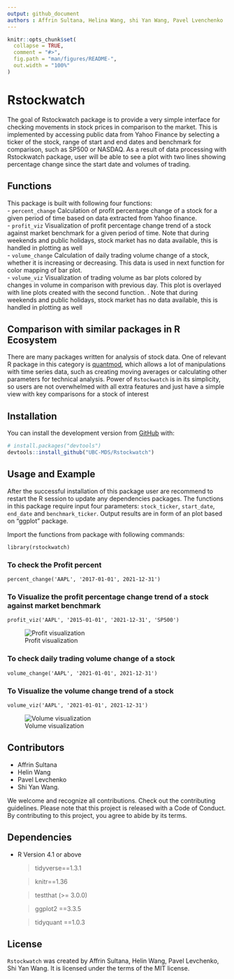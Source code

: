 ```yaml
---
output: github_document
authors : Affrin Sultana, Helina Wang, shi Yan Wang, Pavel Lvenchenko 
---
```


<!-- README.md is generated from README.Rmd. Please edit that file -->

```r
knitr::opts_chunk$set(
  collapse = TRUE,
  comment = "#>",
  fig.path = "man/figures/README-",
  out.width = "100%"
)
```

# Rstockwatch

<!-- badges: start -->
<!-- badges: end -->

The goal of Rstockwatch package is to provide a very simple interface for checking movements in stock prices in comparison to the market. This is implemented by accessing public data from Yahoo Finance by selecting a ticker of the stock, range of start and end dates and benchmark for comparison, such as SP500 or NASDAQ. As a result of data processing with Rstockwatch package, user will be able to see a plot with two lines showing percentage change since the start date and volumes of trading.

## Functions

This package is built with following four functions:  
 - `percent_change`
 Calculation of profit percentage change of a stock for a given period of time based on data extracted from Yahoo finance.  
 - `profit_viz`
 Visualization of profit percentage change trend of a stock against market benchmark for a given period of time. Note that during weekends and public holidays, stock market has no data available, this is handled in plotting as well    
 - `volume_change`
 Calculation of daily trading volume change of a stock, whether it is increasing or decreasing. This data is used in  next function for color mapping of bar plot.  
 - `volume_viz`
 Visualization of trading volume as bar plots colored by changes in volume in comparison with previous day. This plot is overlayed with line plots created with the second function. . Note that during weekends and public holidays, stock market has no data available, this is handled in plotting as well  
 
## Comparison with similar packages in R Ecosystem
There are many packages written for analysis of stock data. One of relevant R package in this category is [quantmod](https://cran.r-project.org/web/packages/quantmod), which allows a lot of manipulations with time series data, such as creating moving averages or calculating other parameters for technical analysis. Power of `Rstockwatch` is in its simplicity, so users are not overwhelmed with all extra features and just have a simple view with key comparisons for a stock of interest

## Installation

You can install the development version from [GitHub](https://github.com/UBC-MDS/Rstockwatch) with:

``` r
# install.packages("devtools")
devtools::install_github("UBC-MDS/Rstockwatch")
```
## Usage and Example

After the successful installation of this package user are recommend to restart the R session to update any dependencies packages. The functions in this package require input four parameters: `stock_ticker`, `start_date`, `end_date` and `benchmark_ticker`. Output results are in form of an plot based on "ggplot" package.

Import the functions from package with following commands:

```
library(rstockwatch)
```
### To check the Profit percent

```
percent_change('AAPL', '2017-01-01', 2021-12-31')
```

### To Visualize the profit percentage change trend of a stock against market benchmark

```
profit_viz('AAPL', '2015-01-01', '2021-12-31', 'SP500')

```
![Profit visualization](https://github.com/UBC-MDS/Rstockwatch/blob/main/percent_change_example.png)

### To check daily trading volume change of a stock

```
volume_change('AAPL', '2021-01-01', 2021-12-31')
```
### To Visualize the volume change trend of a stock 

```
volume_viz('AAPL', '2021-01-01', 2021-12-31')

```
![Volume visualization](https://github.com/UBC-MDS/Rstockwatch/blob/main/volume_plot_example.png)

## Contributors

* Affrin Sultana 
* Helin Wang
* Pavel Levchenko
* Shi Yan Wang.

We welcome and recognize all contributions. Check out the contributing guidelines. Please note that this project is released with a Code of Conduct. By contributing to this project, you agree to abide by its terms.

## Dependencies

  * R Version 4.1 or above

    > tidyverse==1.3.1
    
    > knitr==1.36
    
    > testthat (>= 3.0.0)
    
    > ggplot2 ==3.3.5
	
	> tidyquant ==1.0.3
    
## License

`Rstockwatch` was created by Affrin Sultana, Helin Wang, Pavel Levchenko, Shi Yan Wang. It is licensed under the terms of the MIT license.
  




